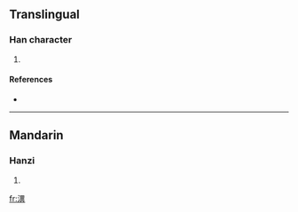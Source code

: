 ==Translingual==

===Han character===
{{Han char|rn=85|rad=水|as=12|sn=15|four=3618<sub>1</sub>|canj=水田廿金 (EWTC)}}

# {{defn|Han|sort=水12}}

====References====
* {{Han ref|kx=0650.070|dkj=18265|hdz=31723.040|uh=6F69|ud=28521|bh=E65B|bd=58971}}

----

==Mandarin==

===Hanzi===
{{cmn-hanzi|pin=[[yì]] ([[yi4]])|wg=i<sup>4</sup>}}

# {{defn|Mandarin}}

[[fr:潩]]